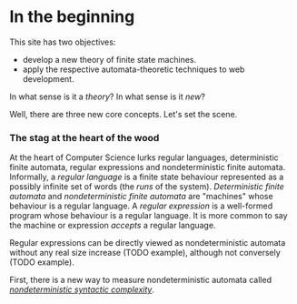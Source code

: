 # In the beginning

This site has two objectives:

- develop a new theory of finite state machines.
- apply the respective automata-theoretic techniques to web development.

In what sense is it a _theory_? In what sense is it _new_?

Well, there are three new core concepts. Let's set the scene.

### The stag at the heart of the wood

<!-- TODO interactivity begins -->

At the heart of Computer Science lurks regular languages, deterministic finite automata, regular expressions and nondeterministic finite automata. Informally, a _regular language_ is a finite state behaviour represented as a possibly infinite set of words (the _runs_ of the system). _Deterministic finite automata_ and _nondeterministic finite automata_ are "machines" whose behaviour is a regular language. A _regular expression_ is a well-formed program whose behaviour is a regular language. It is more common to say the machine or expression _accepts_ a regular language.

Regular expressions can be directly viewed as nondeterministic automata without any real size increase (TODO example), although not conversely (TODO example).


First, there is a new way to measure nondeterministic automata called [_nondeterministic syntactic complexity_](https://arxiv.org/abs/2101.03039).
